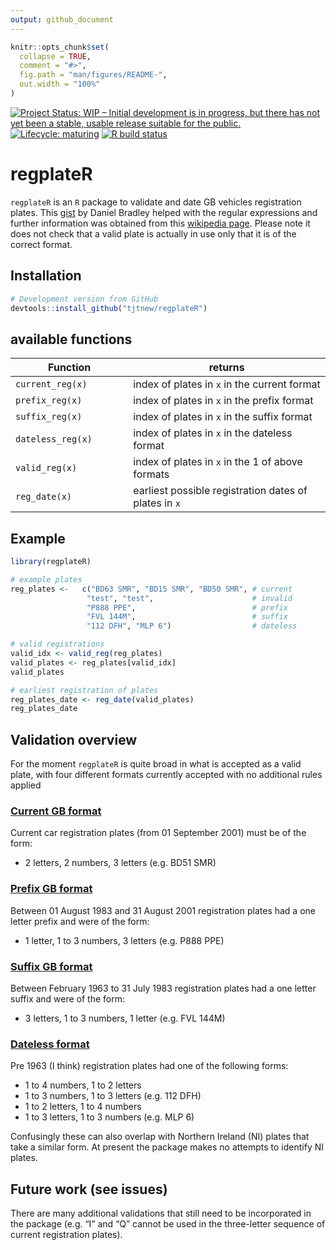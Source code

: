 ```yaml
---
output: github_document
---
```


<!-- README.md is generated from README.Rmd. Please edit that file -->

```r
knitr::opts_chunk$set(
  collapse = TRUE,
  comment = "#>",
  fig.path = "man/figures/README-",
  out.width = "100%"
)
```

<!-- badges: start -->
[![Project Status: WIP – Initial development is in
progress, but there has not yet been a stable, usable release suitable for the
public.](https://www.repostatus.org/badges/latest/wip.svg)](https://www.repostatus.org/#wip)
[![Lifecycle: maturing](https://img.shields.io/badge/lifecycle-maturing-blue.svg)](https://www.tidyverse.org/lifecycle/#maturing)
[![R build status](https://github.com/tjtnew/regplateR/workflows/R-CMD-check/badge.svg)](https://github.com/tjtnew/regplateR/actions)

<!-- badges: end -->

# regplateR
`regplateR` is an `R` package to validate and date GB vehicles registration
plates.  This [gist](https://gist.github.com/danielrbradley/7567269) by Daniel
Bradley helped with the regular expressions and further information was
obtained from this [wikipedia
page](https://en.wikipedia.org/wiki/Vehicle_registration_plates_of_the_United_Kingdom).
Please note it does not check that a valid plate is actually in use only that
it is of the correct format.

## Installation
``` r
# Development version from GitHub
devtools::install_github("tjtnew/regplateR")
```

## available functions

| Function                        | returns                                               |
|---------------------------------|-------------------------------------------------------|
| `current_reg(x)`                | index of plates in `x` in the current format          |
| `prefix_reg(x)`                 | index of plates in `x` in the prefix format           |
| `suffix_reg(x)`                 | index of plates in `x` in the suffix format           |
| `dateless_reg(x)`               | index of plates in `x` in the dateless format         |
| `valid_reg(x)`                  | index of plates in `x` in the 1 of above formats      |
| `reg_date(x)`                   | earliest possible registration dates of plates in `x` |

## Example
``` r
library(regplateR)

# example plates
reg_plates <-   c("BD63 SMR", "BD15 SMR", "BD50 SMR", # current
                 "test", "test",                      # invalid
                 "P888 PPE",                          # prefix
                 "FVL 144M",                          # suffix
                 "112 DFH", "MLP 6")                  # dateless

# valid registrations
valid_idx <- valid_reg(reg_plates)
valid_plates <- reg_plates[valid_idx]
valid_plates

# earliest registration of plates
reg_plates_date <- reg_date(valid_plates)
reg_plates_date
```

## Validation overview
For the moment `regplateR` is quite broad in what is accepted as a valid plate,
with four different formats currently accepted with no additional rules applied

### [Current GB format](https://en.wikipedia.org/wiki/Vehicle_registration_plates_of_the_United_Kingdom#Current_system)
Current car registration plates (from 01 September 2001) must be of the form:

* 2 letters, 2 numbers, 3 letters (e.g. BD51 SMR)

### [Prefix GB format](https://en.wikipedia.org/wiki/Vehicle_registration_plates_of_the_United_Kingdom#1983_to_2001)
Between 01 August 1983 and 31 August 2001 registration plates had a one letter
prefix and were of the form:

* 1 letter, 1 to 3 numbers, 3 letters (e.g. P888 PPE)

### [Suffix GB format](https://en.wikipedia.org/wiki/Vehicle_registration_plates_of_the_United_Kingdom#1963_to_1982)
Between February 1963 to 31 July 1983 registration plates had a one letter
suffix and were of the form:

* 3 letters, 1 to 3 numbers, 1 letter (e.g. FVL 144M)

### [Dateless format](https://en.wikipedia.org/wiki/Vehicle_registration_plates_of_the_United_Kingdom#History)
Pre 1963 (I think) registration plates had one of the following forms:

* 1 to 4 numbers, 1 to 2 letters
* 1 to 3 numbers, 1 to 3 letters (e.g. 112 DFH)
* 1 to 2 letters, 1 to 4 numbers
* 1 to 3 letters, 1 to 3 numbers (e.g. MLP 6)

Confusingly these can also overlap with Northern Ireland (NI) plates that take
a similar form.  At present the package makes no attempts to identify NI
plates.


## Future work (see issues)
There are many additional validations that still need to be incorporated in the
package (e.g. "I" and "Q" cannot be used in the three-letter sequence of
current registration plates).
